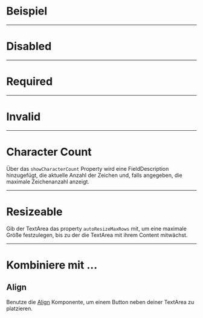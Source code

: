 # Beispiel

<LiveCodeEditor />

---

# Disabled

<LiveCodeEditor example="disabled" editorCollapsed />

---

# Required

<LiveCodeEditor example="required" editorCollapsed />

---

# Invalid

<LiveCodeEditor example="invalid" editorCollapsed />

---

# Character Count

Über das `showCharacterCount` Property wird eine FieldDescription hinzugefügt,
die aktuelle Anzahl der Zeichen und, falls angegeben, die maximale Zeichenanzahl
anzeigt.

<LiveCodeEditor example="characterCount" editorCollapsed />

---

# Resizeable

Gib der TextArea das property `autoResizeMaxRows` mit, um eine maximale Größe
festzulegen, bis zu der die TextArea mit ihrem Content mitwächst.

<LiveCodeEditor example="resizeable" editorCollapsed />

---

# Kombiniere mit ...

## Align

Benutze die [Align](/03-components/structure/align) Komponente, um einem Button
neben deiner TextArea zu platzieren.

<LiveCodeEditor example="align" editorCollapsed />
